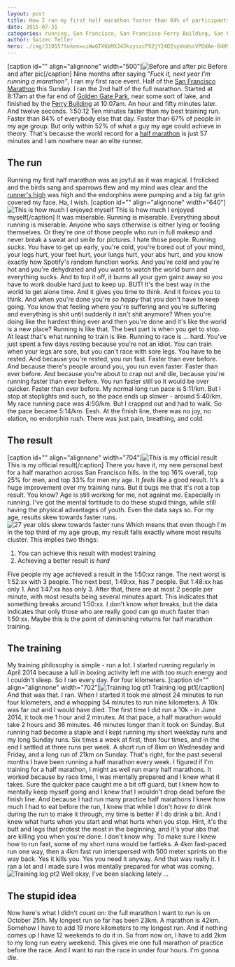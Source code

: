 ```yaml
---
layout: post
title: How I ran my first half marathon faster than 84% of participants
date: 2015-07-31
categories: running, San Francisco, San Francisco Ferry Building, San Francisco Marathon, Travel + Events
author: Swizec Teller
hero: ./img/31055?token=uiWw6TX6bMXJ4JkzyszcPX2jY24OZsyVodscVPQdAe-84HV3LUww1PJe6_Q1U0F-BoW-ZHdz7TBoDDksI5z60s4
---
```


\[caption id="" align="alignnone" width="500"]![Before and after pic](./img/31055?token=uiWw6TX6bMXJ4JkzyszcPX2jY24OZsyVodscVPQdAe-84HV3LUww1PJe6_Q1U0F-BoW-ZHdz7TBoDDksI5z60s4 "Before and after pic") Before and after pic\[/caption] Nine months after saying _"Fuck it, next year I'm running a marathon"_, I ran my first race event. Half of the [San Francisco Marathon](http://www.thesfmarathon.com/ "San Francisco Marathon") this Sunday. I ran the 2nd half of the full marathon. Started at 8:17am at the far end of [Golden Gate Park](<http://maps.google.com/maps?ll=37.7697222222,-122.476944444&spn=0.01,0.01&q=37.7697222222,-122.476944444 (Golden%20Gate%20Park)&t=h> "Golden Gate Park"), near some sort of lake, and finished by the [Ferry Building](<http://maps.google.com/maps?ll=37.7955555556,-122.392222222&spn=0.01,0.01&q=37.7955555556,-122.392222222 (San%20Francisco%20Ferry%20Building)&t=h> "San Francisco Ferry Building") at 10:07am. An hour and fifty minutes later. And twelve seconds. 1:50:12 Ten minutes faster than my best training run. Faster than 84% of everybody else that day. Faster than 67% of people in my age group. But only within 52% of what a guy my age could achieve in theory. That's because the world record for a [half marathon](http://en.wikipedia.org/wiki/Half_marathon "Half marathon") is just 57 minutes and I am nowhere near an elite runner.

## The run

Running my first half marathon was as joyful as it was magical. I frolicked and the birds sang and sparrows flew and my mind was clear and the [runner's high](http://en.wikipedia.org/wiki/Endorphins "Endorphins") was high and the endorphins were pumping and a big fat grin covered my face. Ha, I wish. \[caption id="" align="alignnone" width="640"]![This is how much I enjoyed myself](./img/31140?token=EZpKwxBM_OMxbUG2o0Og3aJ9af_LNYfFdJhI7eWwIERKysD2OJCtx-Sfu-xaHime5E92LeUVStn1IkeFEfJdBR0 "This is how much I enjoyed myself") This is how much I enjoyed myself\[/caption] It was miserable. Running is miserable. Everything about running is miserable. Anyone who says otherwise is either lying or fooling themselves. Or they're one of those people who run in full makeup and never break a sweat and smile for pictures. I hate those people. Running _sucks_. You have to get up early, you're cold, you're bored out of your mind, your legs hurt, your feet hurt, your lungs hurt, your abs hurt, and you know exactly how Spotify's random function works. And you're cold and you're hot and you're dehydrated and you want to watch the world burn and everything sucks. And to top it off, it burns all your gym gainz away so you have to work double hard just to keep up. BUT! It's the best way in the world to get alone time. And it gives you time to think. And it forces you to think. And when you're done you're _so happy_ that you don't have to keep going. You know that feeling where you're suffering and you're suffering and everything is shit until suddenly it isn't shit anymore? When you're doing like the hardest thing ever and then you're done and it's like the world is a new place? Running is like that. The best part is when you get to stop. At least that's what running to train is like. Running to race is ... hard. You've just spent a few days resting because you're not an idiot. You can train when your legs are sore, but you can't race with sore legs. You have to be rested. And because you're rested, you run fast. Faster than ever before. And because there's people around you, you run even faster. Faster than ever before. And because you're about to crap out and die, because you're running faster than ever before. You run faster still so it would be over quicker. Faster than ever before. My normal long run pace is 5:11/km. But I stop at stoplights and such, so the pace ends up slower - around 5:40/km. My race running pace was 4:50/km. But I crapped out and had to walk. So the pace became 5:14/km. Eesh. At the finish line, there was no joy, no elation, no endorphin rush. There was just pain, breathing, and cold.

## The result

\[caption id="" align="alignnone" width="704"]![This is my official result](./img/31056?token=e2pLpQeoUjckozYnCfyhOs9zQR1eO3aEwezsHLDEDmZgefRvs5D0wt9qF4GVmjitX2Ktw2Sj3SgVlBR77q7Gwvk "This is my official result") This is my official result\[/caption] There you have it, my new personal best for a half marathon across San Francisco hills. In the top 16% overall, top 25% for men, and top 33% for men my age. It _feels_ like a good result. It's a huge improvement over my training runs. But it bugs me that it's not a top result. You know? Age is still working for me, not against me. Especially in running. I've got the mental fortitude to do these stupid things, while still having the physical advantages of youth. Even the data says so. For my age, results skew towards faster runs. ![27 year olds skew towards faster runs](./img/31141?token=zd_-0CWzVH_1UBR-chTKtNmGDqOJ81x2wZ6crwloYrRUwU5_34VK7yACpaHvyLVZbZp3E607vEUpQypkk8ZmTI0) Which means that even though I'm in the top third of my age group, my result falls exactly where most results cluster. This implies two things:

1.  You can achieve this result with modest training
2.  Achieving a better result is _hard_

Five people my age achieved a result in the 1:50:xx range. The next worst is 1:52:xx with 3 people. The next best, 1:49:xx, has 7 people. But 1:48:xx has only 1. And 1:47:xx has only 3. After that, there are at most 2 people per minute, with most results being several minutes apart. This indicates that something breaks around 1:50:xx. I don't know _what_ breaks, but the data indicates that only those who are really good can go much faster than 1:50:xx. Maybe this is the point of diminishing returns for half marathon training.

## The training

My training philosophy is simple - run a lot. I started running regularly in April 2014 because a lull in boxing activity left me with too much energy and I couldn't sleep. So I ran every day. For four kilometers. \[caption id="" align="alignnone" width="702"]![Training log pt1](./img/31142?token=MATXX3iXPzLzqjN7VuiI8fv5wL2yAr2Rlxz2IRoVTjBLlHtDPi5Av49VlCCvONlGFgS7WPEyw251zr2H50JwBr4 "Training log pt1") Training log pt1\[/caption] And that was that. I ran. When I started it took me almost 24 minutes to run four kilometers, and a whopping 54 minutes to run nine kilometers. A 10k was far out and I would have died. The first time I did run a 10k - in June 2014, it took me 1 hour and 2 minutes. At that pace, a half marathon would take 2 hours and 36 minutes. 46 minutes longer than it took on Sunday. But running had become a staple and I kept running my short weekday runs and my long Sunday runs. Six times a week at first, then four times, and in the end I settled at three runs per week. A short run of 8km on Wednesday and Friday, and a long run of 21km on Sunday. That's right, for the past several months I have been running a half marathon every week. I figured if I'm training for a half marathon, I might as well run many half marathons. It worked because by race time, I was mentally prepared and I knew what it takes. Sure the quicker pace caught me a bit off guard, but I knew how to mentally keep myself going and I knew that I wouldn't drop dead before the finish line. And because I had run many practice half marathons I knew how much I had to eat before the run, I knew that while I don't _have to_ drink during the run to make it through, my time is better if I do drink a bit. And I knew what hurts when you start and what hurts when you stop. Hint, it's the butt and legs that protest the most in the beginning, and it's your abs that are killing you when you're done. I don't know why. To make sure I knew how to run fast, some of my short runs would be fartleks. A 4km fast-paced run one way, then a 4km fast run interspersed with 500 meter sprints on the way back. Yes it kills you. Yes you need it anyway. And that was really it. I ran a lot and I made sure I was mentally prepared for what was coming. ![Training log pt2](./img/Screen-Shot-2015-07-31-at-00.37.39-1017x1024.png) Well okay, I've been slacking lately ...

## The stupid idea

Now here's what I didn't count on: the full marathon I want to run is on October 25th. My longest run so far has been 23km. A marathon is 42km. Somehow I have to add 19 more kilometers to my longest run. And if nothing comes up I have 12 weekends to do it in. So from now on, I have to add 2km to my long run every weekend. This gives me one full marathon of practice before the race. And I want to run the race in under four hours. I'm gonna die.
